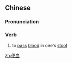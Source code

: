 ==Chinese==
{{zh-forms}}

===Pronunciation===
{{zh-pron
|m=biàn血
|c=bin6 hyut3
|cat=v
}}

===Verb===
{{zh-verb}}

# to [[pass]] [[blood]] in one's [[stool]]

[[zh:便血]]